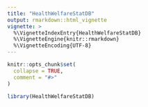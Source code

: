 ```yaml
---
title: "HealthWelfareStatDB"
output: rmarkdown::html_vignette
vignette: >
  %\VignetteIndexEntry{HealthWelfareStatDB}
  %\VignetteEngine{knitr::rmarkdown}
  %\VignetteEncoding{UTF-8}
---
```


```r
knitr::opts_chunk$set(
  collapse = TRUE,
  comment = "#>"
)
```

```r
library(HealthWelfareStatDB)
```
